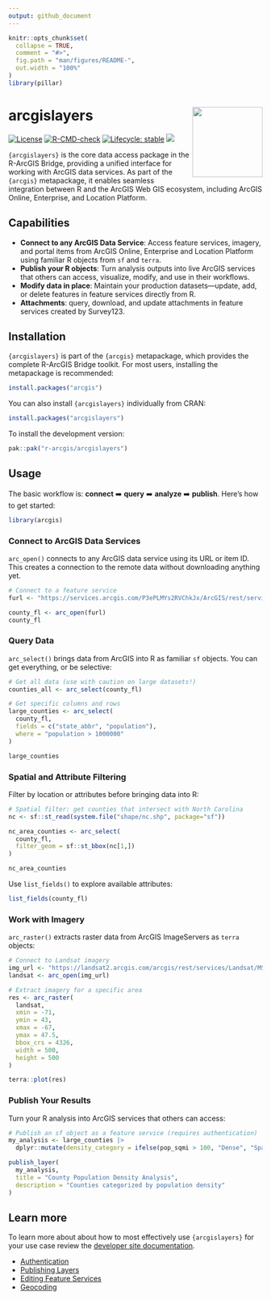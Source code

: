 ```yaml
---
output: github_document
---
```


<!-- README.md is generated from README.Rmd. Please edit that file -->

```r
knitr::opts_chunk$set(
  collapse = TRUE,
  comment = "#>",
  fig.path = "man/figures/README-",
  out.width = "100%"
)
library(pillar)
```

# arcgislayers <img src="man/figures/logo.svg" align="right" height="139" alt="" />

<!-- badges: start -->

[![License](https://img.shields.io/badge/License-Apache_2.0-blue.svg)](https://opensource.org/license/apache-2-0)
[![R-CMD-check](https://github.com/R-ArcGIS/arcgislayers/actions/workflows/R-CMD-check.yaml/badge.svg)](https://github.com/R-ArcGIS/arcgislayers/actions/workflows/R-CMD-check.yaml)
[![Lifecycle: stable](https://img.shields.io/badge/lifecycle-stable-brightgreen.svg)](https://lifecycle.r-lib.org/articles/stages.html#stable)
[![](https://cranlogs.r-pkg.org/badges/arcgislayers)](https://cran.r-project.org/package=arcgislayers)
<!-- badges: end -->


`{arcgislayers}` is the core data access package in the R-ArcGIS Bridge, providing a unified interface for working with ArcGIS data services. As part of the `{arcgis}` metapackage, it enables seamless integration between R and the ArcGIS Web GIS ecosystem, including ArcGIS Online, Enterprise, and Location Platform.


## Capabilities

- **Connect to any ArcGIS Data Service**: Access feature services, imagery, and portal items from ArcGIS Online, Enterprise and Location Platform using familiar R objects from `sf` and `terra`. 
- **Publish your R objects**: Turn analysis outputs into live ArcGIS services that others can access, visualize, modify, and use in their workflows.
- **Modify data in place**: Maintain your production datasets—update, add, or delete features in feature services directly from R.
- **Attachments**: query, download, and update attachments in feature services created by Survey123.


## Installation

`{arcgislayers}` is part of the `{arcgis}` metapackage, which provides the complete R-ArcGIS Bridge toolkit. For most users, installing the metapackage is recommended:

```r
install.packages("arcgis")
```

You can also install `{arcgislayers}` individually from CRAN:

```r
install.packages("arcgislayers")
```

To install the development version:

```r
pak::pak("r-arcgis/arcgislayers")
```

## Usage

The basic workflow is: **connect** ➡️ **query** ➡️ **analyze** ➡️ **publish**. Here's how to get started: 

```r
library(arcgis)
```


### Connect to ArcGIS Data Services

`arc_open()` connects to any ArcGIS data service using its URL or item ID. This creates a connection to the remote data without downloading anything yet.

```r
# Connect to a feature service
furl <- "https://services.arcgis.com/P3ePLMYs2RVChkJx/ArcGIS/rest/services/USA_Counties_Generalized_Boundaries/FeatureServer/0"

county_fl <- arc_open(furl)
county_fl
```

### Query Data

`arc_select()` brings data from ArcGIS into R as familiar `sf` objects. You can get everything, or be selective:

```r
# Get all data (use with caution on large datasets!)
counties_all <- arc_select(county_fl)

# Get specific columns and rows
large_counties <- arc_select(
  county_fl,
  fields = c("state_abbr", "population"),
  where = "population > 1000000"
)

large_counties
```

### Spatial and Attribute Filtering

Filter by location or attributes before bringing data into R:

```r
# Spatial filter: get counties that intersect with North Carolina
nc <- sf::st_read(system.file("shape/nc.shp", package="sf"))

nc_area_counties <- arc_select(
  county_fl,
  filter_geom = sf::st_bbox(nc[1,])
)

nc_area_counties
```

Use `list_fields()` to explore available attributes:

```r
list_fields(county_fl)
```

### Work with Imagery

`arc_raster()` extracts raster data from ArcGIS ImageServers as `terra` objects:

```r
# Connect to Landsat imagery
img_url <- "https://landsat2.arcgis.com/arcgis/rest/services/Landsat/MS/ImageServer"
landsat <- arc_open(img_url)

# Extract imagery for a specific area
res <- arc_raster(
  landsat, 
  xmin = -71, 
  ymin = 43, 
  xmax = -67, 
  ymax = 47.5, 
  bbox_crs = 4326, 
  width = 500,
  height = 500
)

terra::plot(res)
```

### Publish Your Results

Turn your R analysis into ArcGIS services that others can access:

```r
# Publish an sf object as a feature service (requires authentication)
my_analysis <- large_counties |>
  dplyr::mutate(density_category = ifelse(pop_sqmi > 100, "Dense", "Sparse"))

publish_layer(
  my_analysis,
  title = "County Population Density Analysis",
  description = "Counties categorized by population density"
)
```

## Learn more

To learn more about about how to most effectively use `{arcgislayers}` for your use case review the [developer site documentation](https://developers.arcgis.com/r-bridge).

- [Authentication](https://developers.arcgis.com/r-bridge/authentication/)
- [Publishing Layers](https://developers.arcgis.com/r-bridge/layers/publishing/)
- [Editing Feature Services](https://developers.arcgis.com/r-bridge/editing/editing-overview/)
- [Geocoding](https://developers.arcgis.com/r-bridge/geocoding/overview/)